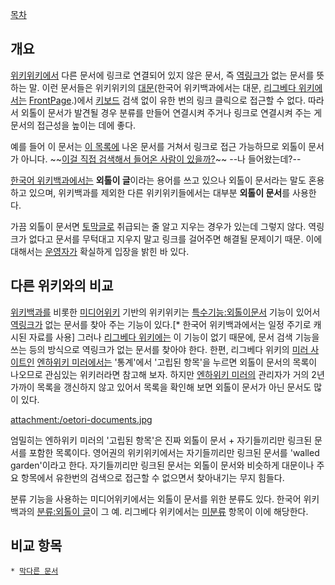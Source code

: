 [[목차]]


== 개요 ==
[[위키위키]]에서 다른 문서에 링크로 연결되어 있지 않은 문서, 즉 [[역링크]]가 없는 문서를 뜻하는 말. 이런 문서들은 위키위키의 [[대문]](한국어 위키백과에서는 대문, [[리그베다 위키]]에서는 [[FrontPage]].)에서 [[키보드]] 검색 없이 유한 번의 링크 클릭으로 접근할 수 없다. 따라서 외톨이 문서가 발견될 경우 분류를 만들어 연결시켜 주거나 링크로 연결시켜 주는 게 문서의 접근성을 높이는 데에 좋다.

예를 들어 이 문서는 [[../외톨이 문서?action=backlinks|이 목록]]에 나온 문서를 거쳐서 링크로 접근 가능하므로 외톨이 문서가 아니다. ~~[[역링크|이걸 직접 검색해서 들어온 사람이 있을까?]]~~ --나 들어왔는데?--

[[한국어 위키백과]]에서는 '''외톨이 글'''이라는 용어를 쓰고 있으나 외톨이 문서라는 말도 혼용하고 있으며, 위키백과를 제외한 다른 위키위키들에서는 대부분 '''외톨이 문서'''를 사용한다.

가끔 외톨이 문서면 [[토막글]]로 취급되는 줄 알고 지우는 경우가 있는데 그렇지 않다. 역링크가 없다고 문서를 무턱대고 지우지 말고 링크를 걸어주면 해결될 문제이기 때문. 이에 대해서는 [[청동|운영자]]가 확실하게 입장을 밝힌 바 있다.


== 다른 위키와의 비교 ==
[[위키백과]]를 비롯한 [[미디어위키]] 기반의 위키위키는 [http://ko.wikipedia.org/wiki/%ED%8A%B9%EC%88%98%EA%B8%B0%EB%8A%A5:%EC%99%B8%ED%86%A8%EC%9D%B4%EB%AC%B8%EC%84%9C 특수기능:외톨이문서] 기능이 있어서 [[역링크]]가 없는 문서를 찾아 주는 기능이 있다.[* 한국어 위키백과에서는 일정 주기로 캐시된 자료를 사용] 그러나 [[리그베다 위키]]에는 이 기능이 없기 때문에, 문서 검색 기능을 쓰는 등의 방식으로 역링크가 없는 문서를 찾아야 한다. 한편, 리그베다 위키의 [[미러#s-2|미러 사이트]]인 [[엔하위키 미러]]에서는 '통계'에서 '고립된 항목'을 누르면 외톨이 문서의 목록이 나오므로 관심있는 위키러라면 참고해 보자. 하지만 [[엔하위키 미러]]의 관리자가 거의 2년 가까이 목록을 갱신하지 않고 있어서 목록을 확인해 보면 외톨이 문서가 아닌 문서도 많이 있다.

attachment:/oetori-documents.jpg

엄밀히는 엔하위키 미러의 '고립된 항목'은 진짜 외톨이 문서 + 자기들끼리만 링크된 문서를 포함한 목록이다. 영어권의 위키위키에서는 자기들끼리만 링크된 문서를 'walled garden'이라고 한다. 자기들끼리만 링크된 문서는 외톨이 문서와 비슷하게 대문이나 주요 항목에서 유한번의 검색으로 접근할 수 없으면서 찾아내기는 무지 힘들다.

분류 기능을 사용하는 미디어위키에서는 외톨이 문서를 위한 분류도 있다. 한국어 위키백과의 [http://ko.wikipedia.org/wiki/%EB%B6%84%EB%A5%98:%EC%99%B8%ED%86%A8%EC%9D%B4_%EA%B8%80 분류:외톨이 글]이 그 예. 리그베다 위키에서는 [[미분류]] 항목이 이에 해당한다.


== 비교 항목 ==
 * [[막다른 문서]]


